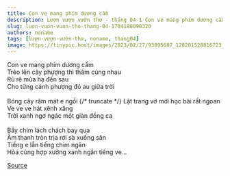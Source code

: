 ```yaml
---
title: Con ve mang phím dương cầm 
description: Lượn vượn vườn thơ - tháng 04-1 Con ve mang phím dương cầm Trèo lên cây phượng thì thầm cùng nhau 
slug: luon-vuon-vuon-tho-thang-04-1704188090320
authors: noname
tags: [lượn-vượn-vườn-thơ, noname, thang04]
image: https://tinypic.host/images/2023/02/27/93095687_128201528816723_6793578212803739648_n.th.png
---
```


Con ve mang phím dương cầm \
Trèo lên cây phượng thì thầm cùng nhau \
Rủ rê mùa hạ đến sau\
Cho từng cánh phượng đỏ au giữa trời \
\
Bóng cây râm mát e ngồi 
{/* truncate */}
Lật trang vở mới học bài rất ngoan \
Ve ve ve hát xênh xăng\
Trời xanh ngơ ngác một giàn đồng ca\
\
Bầy chim lách chách bay qua\
Âm thanh tròn trịa rơi sà xuống sân\
Tiếng e lẫn tiếng chim ngân\
Hòa cùng hợp xướng xanh ngần tiếng ve...

[Source](https://www.facebook.com/ape.poem/posts/pfbid07Dw12JcsUivxbCFDyiLTMESRXSh46xHPMJNe3fvnFKLtoaWmvKWyR6w9q7PKspajl)

